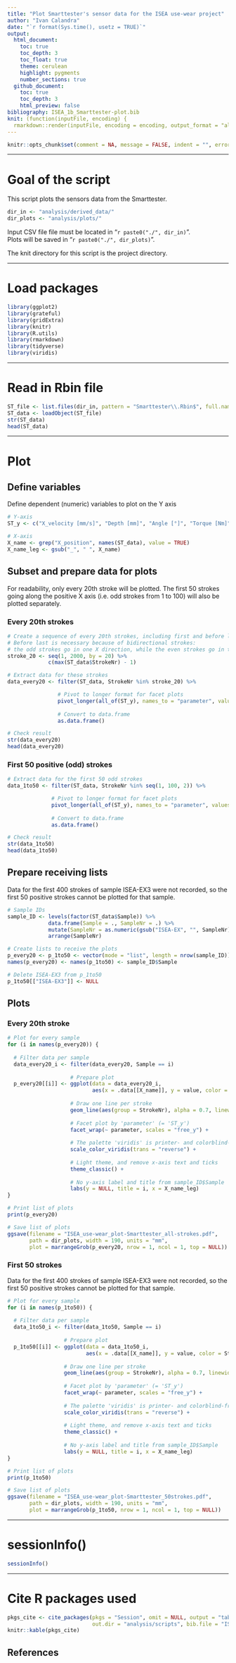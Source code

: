 ```yaml
---
title: "Plot Smarttester's sensor data for the ISEA use-wear project"
author: "Ivan Calandra"
date: "`r format(Sys.time(), usetz = TRUE)`"
output:
  html_document:
    toc: true
    toc_depth: 3
    toc_float: true
    theme: cerulean
    highlight: pygments
    number_sections: true
  github_document: 
    toc: true
    toc_depth: 3
    html_preview: false
bibliography: ISEA_1b_Smarttester-plot.bib
knit: (function(inputFile, encoding) {
  rmarkdown::render(inputFile, encoding = encoding, output_format = "all", knit_root_dir = rprojroot::find_rstudio_root_file()) })
---
```


```r
knitr::opts_chunk$set(comment = NA, message = FALSE, indent = "", error = TRUE)
```


---

# Goal of the script
This script plots the sensors data from the Smarttester.  


```r
dir_in <- "analysis/derived_data/"
dir_plots <- "analysis/plots/"
```

Input CSV file file must be located in "`r paste0("./", dir_in)`".  
Plots will be saved in "`r paste0("./", dir_plots)`". 

The knit directory for this script is the project directory.


---


# Load packages
```r
library(ggplot2)
library(grateful)
library(gridExtra)
library(knitr)
library(R.utils)
library(rmarkdown)
library(tidyverse)
library(viridis)
```


---


# Read in Rbin file
```r
ST_file <- list.files(dir_in, pattern = "Smarttester\\.Rbin$", full.names = TRUE)
ST_data <- loadObject(ST_file)
str(ST_data)
head(ST_data)
```


---


# Plot

## Define variables
Define dependent (numeric) variables to plot on the Y axis

```r
# Y-axis
ST_y <- c("X_velocity [mm/s]", "Depth [mm]", "Angle [°]", "Torque [Nm]")

# X-axis
X_name <- grep("X_position", names(ST_data), value = TRUE)
X_name_leg <- gsub("_", " ", X_name)
```


## Subset and prepare data for plots
For readability, only every 20th stroke will be plotted. The first 50 strokes going along the positive X axis (i.e. odd strokes from 1 to 100) will also be plotted separately.

### Every 20th strokes
```r
# Create a sequence of every 20th strokes, including first and before last strokes
# Before last is necessary because of bidirectional strokes:
# the odd strokes go in one X direction, while the even strokes go in the other
stroke_20 <- seq(1, 2000, by = 20) %>% 
             c(max(ST_data$StrokeNr) - 1) 

# Extract data for these strokes
data_every20 <- filter(ST_data, StrokeNr %in% stroke_20) %>% 

                # Pivot to longer format for facet plots
                pivot_longer(all_of(ST_y), names_to = "parameter", values_to = "value") %>% 
  
                # Convert to data.frame
                as.data.frame()

# Check result
str(data_every20)
head(data_every20)
```

### First 50 positive (odd) strokes
```r
# Extract data for the first 50 odd strokes
data_1to50 <- filter(ST_data, StrokeNr %in% seq(1, 100, 2)) %>% 

              # Pivot to longer format for facet plots
              pivot_longer(all_of(ST_y), names_to = "parameter", values_to = "value") %>% 
  
              # Convert to data.frame
              as.data.frame()

# Check result
str(data_1to50)
head(data_1to50)
```


## Prepare receiving lists
Data for the first 400 strokes of sample ISEA-EX3 were not recorded, so the first 50 positive strokes cannot be plotted for that sample.

```r
# Sample IDs
sample_ID <- levels(factor(ST_data$Sample)) %>% 
             data.frame(Sample = ., SampleNr = .) %>% 
             mutate(SampleNr = as.numeric(gsub("ISEA-EX", "", SampleNr))) %>% 
             arrange(SampleNr)

# Create lists to receive the plots
p_every20 <- p_1to50 <- vector(mode = "list", length = nrow(sample_ID))
names(p_every20) <- names(p_1to50) <- sample_ID$Sample

# Delete ISEA-EX3 from p_1to50
p_1to50[["ISEA-EX3"]] <- NULL
```


## Plots
### Every 20th stroke
```r
# Plot for every sample
for (i in names(p_every20)) {
  
  # Filter data per sample
  data_every20_i <- filter(data_every20, Sample == i)
  
                    # Prepare plot
  p_every20[[i]] <- ggplot(data = data_every20_i, 
                           aes(x = .data[[X_name]], y = value, color = StrokeNr)) + 
  
                    # Draw one line per stroke
                    geom_line(aes(group = StrokeNr), alpha = 0.7, linewidth = 0.4) +
  
                    # Facet plot by 'parameter' (= 'ST_y')
                    facet_wrap(~ parameter, scales = "free_y") +
  
                    # The palette 'viridis' is printer- and colorblind-friendly, and perceptually uniform
                    scale_color_viridis(trans = "reverse") + 
  
                    # Light theme, and remove x-axis text and ticks
                    theme_classic() + 
                    
                    # No y-axis label and title from sample_ID$Sample
                    labs(y = NULL, title = i, x = X_name_leg)
}

# Print list of plots
print(p_every20)

# Save list of plots
ggsave(filename = "ISEA_use-wear_plot-Smarttester_all-strokes.pdf", 
       path = dir_plots, width = 190, units = "mm", 
       plot = marrangeGrob(p_every20, nrow = 1, ncol = 1, top = NULL))
```

### First 50 strokes
Data for the first 400 strokes of sample ISEA-EX3 were not recorded, so the first 50 positive strokes cannot be plotted for that sample.

```r
# Plot for every sample
for (i in names(p_1to50)) {
  
  # Filter data per sample
  data_1to50_i <- filter(data_1to50, Sample == i)
  
                  # Prepare plot
  p_1to50[[i]] <- ggplot(data = data_1to50_i, 
                         aes(x = .data[[X_name]], y = value, color = StrokeNr)) + 
  
                  # Draw one line per stroke
                  geom_line(aes(group = StrokeNr), alpha = 0.7, linewidth = 0.4) +
  
                  # Facet plot by 'parameter' (= 'ST_y')
                  facet_wrap(~ parameter, scales = "free_y") +
  
                  # The palette 'viridis' is printer- and colorblind-friendly, and perceptually uniform
                  scale_color_viridis(trans = "reverse") + 
  
                  # Light theme, and remove x-axis text and ticks
                  theme_classic() + 
                    
                  # No y-axis label and title from sample_ID$Sample
                  labs(y = NULL, title = i, x = X_name_leg)
}

# Print list of plots
print(p_1to50)

# Save list of plots
ggsave(filename = "ISEA_use-wear_plot-Smarttester_50strokes.pdf", 
       path = dir_plots, width = 190, units = "mm", 
       plot = marrangeGrob(p_1to50, nrow = 1, ncol = 1, top = NULL))
```


---


# sessionInfo()

```r
sessionInfo()
```


---


# Cite R packages used

```r
pkgs_cite <- cite_packages(pkgs = "Session", omit = NULL, output = "table", include.RStudio = TRUE, 
                           out.dir = "analysis/scripts", bib.file = "ISEA_1b_Smarttester-plot")
knitr::kable(pkgs_cite)
```


## References


